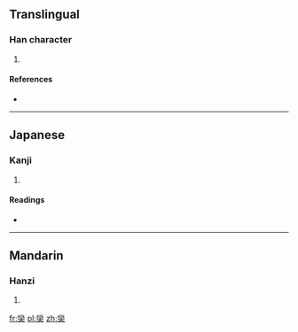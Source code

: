 ==Translingual==

===Han character===
{{Han char|rn=37|rad=大|as=19|sn=22|four=2280<sub>1</sub>|canj=女火大 (VFK)}}

# {{defn|Han|sort=大19}}

====References====
* {{Han ref|kx=0254.191|dkj=06031|dj=0516.150|hdz=10551.050|uh=5971|ud=22897|bh=F6DA|bd=63194}}

----

==Japanese==

===Kanji===
{{ja-kanji|grade=|rs=大19}}

# {{defn|lang=ja|sort=大19}}

====Readings====
* {{ja-readings|on=[[れん]] (ren)|kun=[[よじる]] (yojiru)}}

----

==Mandarin==

===Hanzi===
{{cmn-hanzi|pin=[[lián]] ([[lian2]])|wg=lien<sup>2</sup>}}

# {{defn|lang=cmn|sort=大19}}

[[fr:奱]]
[[pl:奱]]
[[zh:奱]]